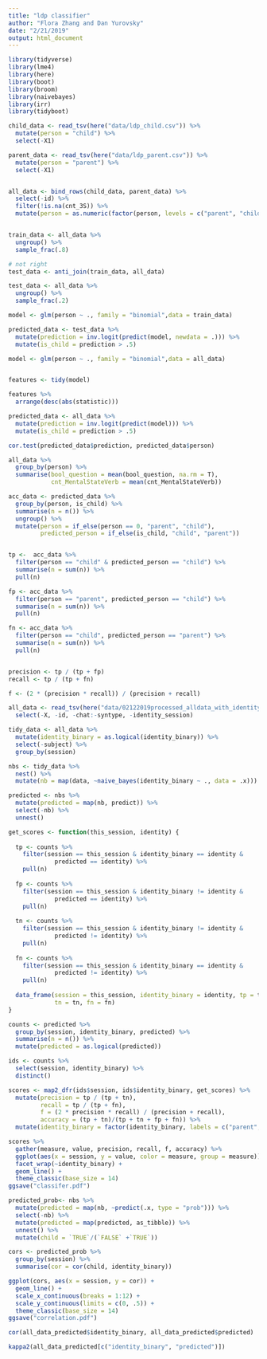 ```yaml
---
title: "ldp classifier"
author: "Flora Zhang and Dan Yurovsky"
date: "2/21/2019"
output: html_document
---
```


```r
library(tidyverse)
library(lme4)
library(here)
library(boot)
library(broom)
library(naivebayes)
library(irr)
library(tidyboot)
```

```r
child_data <- read_tsv(here("data/ldp_child.csv")) %>%
  mutate(person = "child") %>%
  select(-X1)

parent_data <- read_tsv(here("data/ldp_parent.csv")) %>%
  mutate(person = "parent") %>%
  select(-X1)


all_data <- bind_rows(child_data, parent_data) %>%
  select(-id) %>%
  filter(!is.na(cnt_3S)) %>%
  mutate(person = as.numeric(factor(person, levels = c("parent", "child"))) - 1) 


train_data <- all_data %>%
  ungroup() %>%
  sample_frac(.8)

# not right
test_data <- anti_join(train_data, all_data)

test_data <- all_data %>%
  ungroup() %>%
  sample_frac(.2)

model <- glm(person ~ ., family = "binomial",data = train_data)

predicted_data <- test_data %>% 
  mutate(prediction = inv.logit(predict(model, newdata = .))) %>%
  mutate(is_child = prediction > .5)

```


```r

model <- glm(person ~ ., family = "binomial",data = all_data)


features <- tidy(model)

features %>%
  arrange(desc(abs(statistic)))

predicted_data <- all_data %>% 
  mutate(prediction = inv.logit(predict(model))) %>%
  mutate(is_child = prediction > .5)

cor.test(predicted_data$prediction, predicted_data$person)
```


```r
all_data %>%
  group_by(person) %>%
  summarise(bool_question = mean(bool_question, na.rm = T),
            cnt_MentalStateVerb = mean(cnt_MentalStateVerb))
```


```r
acc_data <- predicted_data %>%
  group_by(person, is_child) %>%
  summarise(n = n()) %>%
  ungroup() %>%
  mutate(person = if_else(person == 0, "parent", "child"),
         predicted_person = if_else(is_child, "child", "parent"))


tp <-  acc_data %>%
  filter(person == "child" & predicted_person == "child") %>%
  summarise(n = sum(n)) %>%
  pull(n)

fp <- acc_data %>%
  filter(person == "parent", predicted_person == "child") %>%
  summarise(n = sum(n)) %>%
  pull(n)

fn <- acc_data %>%
  filter(person == "child", predicted_person == "parent") %>%
  summarise(n = sum(n)) %>%
  pull(n)


precision <- tp / (tp + fp)
recall <- tp / (tp + fn)

f <- (2 * (precision * recall)) / (precision + recall)
```


```r
all_data <- read_tsv(here("data/02122019processed_alldata_with_identity_session_col.csv")) %>%
  select(-X, -id, -chat:-syntype, -identity_session)

tidy_data <- all_data %>%
  mutate(identity_binary = as.logical(identity_binary)) %>%
  select(-subject) %>%
  group_by(session)

nbs <- tidy_data %>%
  nest() %>%
  mutate(nb = map(data, ~naive_bayes(identity_binary ~ ., data = .x))) 

predicted <- nbs %>%
  mutate(predicted = map(nb, predict)) %>%
  select(-nb) %>%
  unnest()
```

```r
get_scores <- function(this_session, identity) {
    
  tp <- counts %>%
    filter(session == this_session & identity_binary == identity & 
             predicted == identity) %>%
    pull(n)
  
  fp <- counts %>%
    filter(session == this_session & identity_binary != identity & 
             predicted == identity) %>%
    pull(n)
  
  tn <- counts %>%
    filter(session == this_session & identity_binary != identity & 
             predicted != identity) %>%
    pull(n)
  
  fn <- counts %>%
    filter(session == this_session & identity_binary == identity & 
             predicted != identity) %>%
    pull(n)
  
  data_frame(session = this_session, identity_binary = identity, tp = tp, fp = fp,
             tn = tn, fn = fn)
}

counts <- predicted %>%
  group_by(session, identity_binary, predicted) %>%
  summarise(n = n()) %>%
  mutate(predicted = as.logical(predicted))

ids <- counts %>%
  select(session, identity_binary) %>%
  distinct()

scores <- map2_dfr(ids$session, ids$identity_binary, get_scores) %>%
  mutate(precision = tp / (tp + tn),
         recall = tp / (tp + fn),
         f = (2 * precision * recall) / (precision + recall),
         accuracy = (tp + tn)/(tp + tn + fp + fn)) %>%
  mutate(identity_binary = factor(identity_binary, labels = c("parent", "child")))

scores %>%
  gather(measure, value, precision, recall, f, accuracy) %>%
  ggplot(aes(x = session, y = value, color = measure, group = measure)) + 
  facet_wrap(~identity_binary) + 
  geom_line() +
  theme_classic(base_size = 14)
ggsave("classifer.pdf")
```


```r
predicted_prob<- nbs %>%
  mutate(predicted = map(nb, ~predict(.x, type = "prob"))) %>%
  select(-nb) %>%
  mutate(predicted = map(predicted, as_tibble)) %>%
  unnest() %>%
  mutate(child = `TRUE`/(`FALSE` +`TRUE`))

cors <- predicted_prob %>%
  group_by(session) %>%
  summarise(cor = cor(child, identity_binary))

ggplot(cors, aes(x = session, y = cor)) + 
  geom_line() + 
  scale_x_continuous(breaks = 1:12) +
  scale_y_continuous(limits = c(0, .5)) +
  theme_classic(base_size = 14) 
ggsave("correlation.pdf")

```


```r
cor(all_data_predicted$identity_binary, all_data_predicted$predicted)

kappa2(all_data_predicted[c("identity_binary", "predicted")])
```